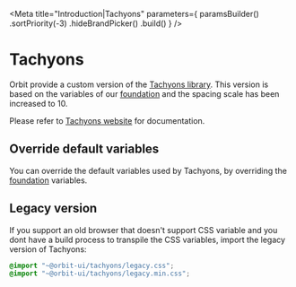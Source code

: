 
<Meta
    title="Introduction|Tachyons"
    parameters={
        paramsBuilder()
            .sortPriority(-3)
            .hideBrandPicker()
            .build()
    }
/>

<Anchor storyId="introduction-tachyons--page" />

<GithubLink filePath="/packages/tachyons/src" />

# Tachyons

Orbit provide a custom version of the [Tachyons library](https://github.com/tachyons-css/tachyons). This version is based on the variables of our [foundation](?path=/docs/introduction-foundation--page) and the spacing scale has been increased to 10.

Please refer to [Tachyons website](http://tachyons.io/docs) for documentation.

## Override default variables

You can override the default variables used by Tachyons, by overriding the [foundation](?path=/docs/introduction-foundation--page#override-default-variables) variables.

## Legacy version

If you support an old browser that doesn't support CSS variable and you dont have a build process to transpile the CSS variables, import the legacy version of Tachyons:

```css
@import "~@orbit-ui/tachyons/legacy.css";
@import "~@orbit-ui/tachyons/legacy.min.css";
```
